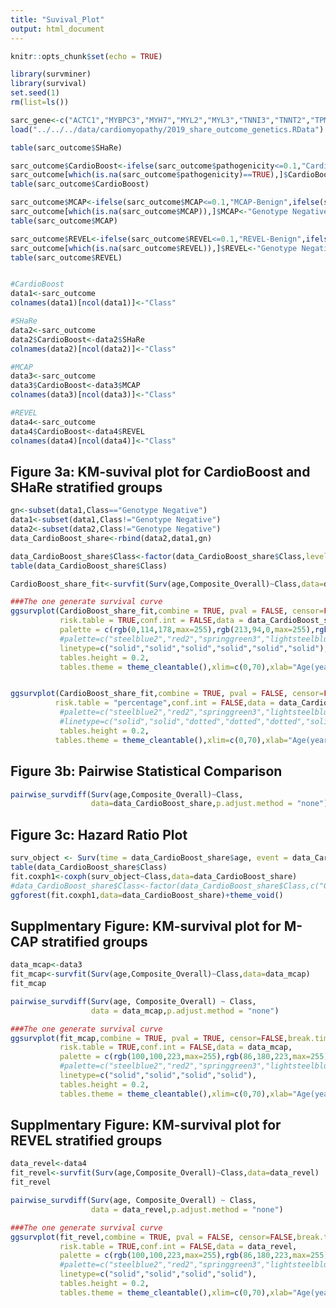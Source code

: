 ```yaml
---
title: "Suvival_Plot"
output: html_document
---
```


```r
knitr::opts_chunk$set(echo = TRUE)
```

```r
library(survminer)
library(survival)
set.seed(1)
rm(list=ls())

sarc_gene<-c("ACTC1","MYBPC3","MYH7","MYL2","MYL3","TNNI3","TNNT2","TPM1")
load("../../../data/cardiomyopathy/2019_share_outcome_genetics.RData")

table(sarc_outcome$SHaRe)

sarc_outcome$CardioBoost<-ifelse(sarc_outcome$pathogenicity<=0.1,"CardioBoost-Benign",ifelse(sarc_outcome$pathogenicity>=0.9,"CardioBoost-Pathogenic",ifelse(!is.na(sarc_outcome$pathogenicity),"CardioBoost-Unclassified","Genotype Negative")))
sarc_outcome[which(is.na(sarc_outcome$pathogenicity)==TRUE),]$CardioBoost<-"Genotype Negative"
table(sarc_outcome$CardioBoost)

sarc_outcome$MCAP<-ifelse(sarc_outcome$MCAP<=0.1,"MCAP-Benign",ifelse(sarc_outcome$MCAP>=0.9,"MCAP-Pathogenic",ifelse(!is.na(sarc_outcome$MCAP),"MCAP-Unclassified","Genotype Negative")))
sarc_outcome[which(is.na(sarc_outcome$MCAP)),]$MCAP<-"Genotype Negative"
table(sarc_outcome$MCAP)

sarc_outcome$REVEL<-ifelse(sarc_outcome$REVEL<=0.1,"REVEL-Benign",ifelse(sarc_outcome$REVEL>=0.9,"REVEL-Pathogenic","REVEL-Unclassified"))
sarc_outcome[which(is.na(sarc_outcome$REVEL)),]$REVEL<-"Genotype Negative"
table(sarc_outcome$REVEL)


#CardioBoost
data1<-sarc_outcome
colnames(data1)[ncol(data1)]<-"Class"

#SHaRe
data2<-sarc_outcome
data2$CardioBoost<-data2$SHaRe
colnames(data2)[ncol(data2)]<-"Class"

#MCAP
data3<-sarc_outcome
data3$CardioBoost<-data3$MCAP
colnames(data3)[ncol(data3)]<-"Class"

#REVEL
data4<-sarc_outcome
data4$CardioBoost<-data4$REVEL
colnames(data4)[ncol(data4)]<-"Class"


```


## Figure 3a: KM-suvival plot for CardioBoost and SHaRe stratified groups


```r

gn<-subset(data1,Class=="Genotype Negative")
data1<-subset(data1,Class!="Genotype Negative")
data2<-subset(data2,Class!="Genotype Negative")
data_CardioBoost_share<-rbind(data2,data1,gn)

data_CardioBoost_share$Class<-factor(data_CardioBoost_share$Class,levels=c("Genotype Negative","CardioBoost-Pathogenic","CardioBoost-Unclassified","CardioBoost-Benign","SHaRe-PLP","SHaRe-VUS"))
table(data_CardioBoost_share$Class)

CardioBoost_share_fit<-survfit(Surv(age,Composite_Overall)~Class,data=data_CardioBoost_share)

###The one generate survival curve
ggsurvplot(CardioBoost_share_fit,combine = TRUE, pval = FALSE, censor=FALSE,break.time.by=10,
           risk.table = TRUE,conf.int = FALSE,data = data_CardioBoost_share,
           palette = c(rgb(0,114,178,max=255),rgb(213,94,0,max=255),rgb(0,158,115,max=255),rgb(230,159,0,max=255),rgb(100,100,223,max=255),rgb(240,228,66,max=255)),
           #palette=c("steelblue2","red2","springgreen3","lightsteelblue1","lightsalmon1","palegreen"),
           linetype=c("solid","solid","solid","solid","solid","solid"),
           tables.height = 0.2,
           tables.theme = theme_cleantable(),xlim=c(0,70),xlab="Age(years)",ylab="Proportion Free Of Overall Composite Endpoint(%)")


ggsurvplot(CardioBoost_share_fit,combine = TRUE, pval = FALSE, censor=FALSE,break.time.by=10,
          risk.table = "percentage",conf.int = FALSE,data = data_CardioBoost_share,
           #palette=c("steelblue2","red2","springgreen3","lightsteelblue1","lightsalmon1","palegreen"),
           #linetype=c("solid","solid","dotted","dotted","dotted","solid"),
           tables.height = 0.2,
          tables.theme = theme_cleantable(),xlim=c(0,70),xlab="Age(years)",ylab="Proportion Free Of Overall Composite Endpoint(%)")


```

## Figure 3b: Pairwise Statistical Comparison
```r
pairwise_survdiff(Surv(age,Composite_Overall)~Class,
                  data=data_CardioBoost_share,p.adjust.method = "none")


```

## Figure 3c: Hazard Ratio Plot
```r
surv_object <- Surv(time = data_CardioBoost_share$age, event = data_CardioBoost_share$Composite_Overall)
table(data_CardioBoost_share$Class)
fit.coxph1<-coxph(surv_object~Class,data=data_CardioBoost_share)
#data_CardioBoost_share$Class<-factor(data_CardioBoost_share$Class,c("Genotype Negative","CardioBoost-Pathogenic","CardioBoost-Unclassified","CardioBoost-Benign","SHaRe-Pathogenic","SHaRe-VUS"))
ggforest(fit.coxph1,data=data_CardioBoost_share)+theme_void()
```


## Supplmentary Figure: KM-survival plot for M-CAP stratified groups

```r
data_mcap<-data3
fit_mcap<-survfit(Surv(age,Composite_Overall)~Class,data=data_mcap)
fit_mcap

pairwise_survdiff(Surv(age, Composite_Overall) ~ Class,
                  data = data_mcap,p.adjust.method = "none")

###The one generate survival curve
ggsurvplot(fit_mcap,combine = TRUE, pval = TRUE, censor=FALSE,break.time.by=10,
           risk.table = TRUE,conf.int = FALSE,data = data_mcap,
           palette = c(rgb(100,100,223,max=255),rgb(86,180,223,max=255),rgb(230,159,0,max=255),rgb(240,228,66,max=255)),
           #palette=c("steelblue2","red2","springgreen3","lightsteelblue1","lightsalmon1","palegreen"),
           linetype=c("solid","solid","solid","solid"),
           tables.height = 0.2,
           tables.theme = theme_cleantable(),xlim=c(0,70),xlab="Age(years)",ylab="Proportion Free Of Overall Composite Endpoint(%)")
```

## Supplmentary Figure: KM-survival plot for REVEL stratified groups

```r
data_revel<-data4
fit_revel<-survfit(Surv(age,Composite_Overall)~Class,data=data_revel)
fit_revel

pairwise_survdiff(Surv(age, Composite_Overall) ~ Class,
                  data = data_revel,p.adjust.method = "none")

###The one generate survival curve
ggsurvplot(fit_revel,combine = TRUE, pval = FALSE, censor=FALSE,break.time.by=10,
           risk.table = TRUE,conf.int = FALSE,data = data_revel,
           palette = c(rgb(100,100,223,max=255),rgb(86,180,223,max=255),rgb(230,159,0,max=255),rgb(240,228,66,max=255)),
           #palette=c("steelblue2","red2","springgreen3","lightsteelblue1","lightsalmon1","palegreen"),
           linetype=c("solid","solid","solid","solid"),
           tables.height = 0.2,
           tables.theme = theme_cleantable(),xlim=c(0,70),xlab="Age(years)",ylab="Proportion Free Of Overall Composite Endpoint(%)")


```